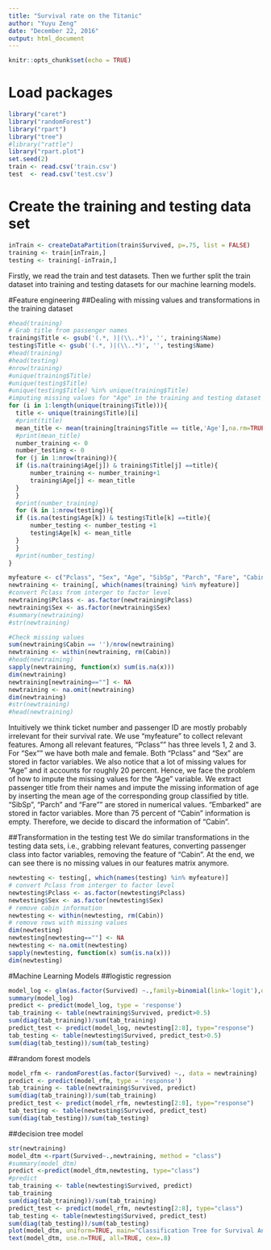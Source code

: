 ```yaml
---
title: "Survival rate on the Titanic"
author: "Yuyu Zeng"
date: "December 22, 2016"
output: html_document
---
```


```r
knitr::opts_chunk$set(echo = TRUE)
```

# Load packages
```r
library("caret")
library("randomForest")
library("rpart")
library("tree")
#library("rattle")
library("rpart.plot")
set.seed(2)
train <- read.csv('train.csv')
test  <- read.csv('test.csv')
```

# Create the training and testing data set
```r
inTrain <- createDataPartition(train$Survived, p=.75, list = FALSE)
training <- train[inTrain,]
testing <- training[-inTrain,]
```
Firstly, we read the train and test datasets. Then we further split the train dataset into training and testing datasets for our machine learning models.

#Feature engineering
##Dealing with missing values and transformations in the training dataset
```r
#head(training)
# Grab title from passenger names
training$Title <- gsub('(.*, )|(\\..*)', '', training$Name)
testing$Title <- gsub('(.*, )|(\\..*)', '', testing$Name)
#head(training)
#head(testing)
#nrow(training)
#unique(training$Title)
#unique(testing$Title)
#unique(testing$Title) %in% unique(training$Title)
#imputing missing values for "Age" in the training and testing dataset based on the information in the training dataset
for (i in 1:length(unique(training$Title))){
  title <- unique(training$Title)[i]
  #print(title)
  mean_title <- mean(training[training$Title == title,'Age'],na.rm=TRUE)
  #print(mean_title)
  number_training <- 0
  number_testing <- 0
  for (j in 1:nrow(training)){
  if (is.na(training$Age[j]) & training$Title[j] ==title){
      number_training <- number_training+1
      training$Age[j] <- mean_title
  }
  }
  #print(number_training)
  for (k in 1:nrow(testing)){
  if (is.na(testing$Age[k]) & testing$Title[k] ==title){
      number_testing <- number_testing +1 
      testing$Age[k] <- mean_title
  }   
  }
  #print(number_testing)
}    

myfeature <- c("Pclass", "Sex", "Age", "SibSp", "Parch", "Fare", "Cabin", "Embarked","Survived")
newtraining <- training[, which(names(training) %in% myfeature)]
#convert Pclass from interger to factor level
newtraining$Pclass <- as.factor(newtraining$Pclass)
newtraining$Sex <- as.factor(newtraining$Sex)
#summary(newtraining)
#str(newtraining)

#Check missing values
sum(newtraining$Cabin == '')/nrow(newtraining)
newtraining <- within(newtraining, rm(Cabin))
#head(newtraining)
sapply(newtraining, function(x) sum(is.na(x)))
dim(newtraining)
newtraining[newtraining==""] <- NA
newtraining <- na.omit(newtraining)
dim(newtraining)
#str(newtraining)
#head(newtraining)
```

Intuitively we think ticket number and passenger ID are mostly probably irrelevant for their survival rate. We use "myfeature" to collect relevant features. Among all relevant features, "Pclass"" has three levels 1, 2 and 3. For "Sex"" we have both male and female. Both "Pclass" and "Sex" are stored in factor variables. We also notice that a lot of missing values for "Age" and it accounts for roughly 20 percent. Hence, we face the problem of how to impute the missing values for the "Age" variable. We extract passenger title from their names and impute the missing information of age by inserting the mean age of the corresponding group classified by title. "SibSp", "Parch" and "Fare"" are stored in numerical values. "Embarked" are stored in factor variables. More than 75 percent of "Cabin" information is empty. Therefore, we decide to discard the information of "Cabin".

##Transformation in the testing test
We do similar transformations in the testing data sets, i.e., grabbing relevant features, converting passenger class into factor variables, removing the feature of "Cabin". At the end, we can see there is no missing values in our features matrix anymore. 
```r
newtesting <- testing[, which(names(testing) %in% myfeature)]
# convert Pclass from interger to factor level
newtesting$Pclass <- as.factor(newtesting$Pclass)
newtesting$Sex <- as.factor(newtesting$Sex)
# remove cabin information
newtesting <- within(newtesting, rm(Cabin))
# remove rows with missing values
dim(newtesting)
newtesting[newtesting==""] <- NA
newtesting <- na.omit(newtesting)
sapply(newtesting, function(x) sum(is.na(x)))
dim(newtesting)
```

#Machine Learning Models
##logistic regression
```r
model_log <- glm(as.factor(Survived) ~.,family=binomial(link='logit'),data=newtraining)
summary(model_log)
predict <- predict(model_log, type = 'response')
tab_training <- table(newtraining$Survived, predict>0.5)
sum(diag(tab_training))/sum(tab_training)
predict_test <- predict(model_log, newtesting[2:8], type="response")
tab_testing <- table(newtesting$Survived, predict_test>0.5)
sum(diag(tab_testing))/sum(tab_testing)
```

##random forest models
```r
model_rfm <- randomForest(as.factor(Survived) ~., data = newtraining)
predict <- predict(model_rfm, type = 'response')
tab_training <- table(newtraining$Survived, predict)
sum(diag(tab_training))/sum(tab_training)
predict_test <- predict(model_rfm, newtesting[2:8], type="response")
tab_testing <- table(newtesting$Survived, predict_test)
sum(diag(tab_testing))/sum(tab_testing)
```

##decision tree model
```r
str(newtraining)
model_dtm <-rpart(Survived~.,newtraining, method = "class")
#summary(model_dtm)
predict <-predict(model_dtm,newtesting, type="class")
#predict
tab_training <- table(newtesting$Survived, predict)
tab_training
sum(diag(tab_training))/sum(tab_training)
predict_test <- predict(model_rfm, newtesting[2:8], type="class")
tab_testing <- table(newtesting$Survived, predict_test)
sum(diag(tab_testing))/sum(tab_testing)
plot(model_dtm, uniform=TRUE, main="Classification Tree for Survival Analysis on the Titanic Datasets")
text(model_dtm, use.n=TRUE, all=TRUE, cex=.8)
```